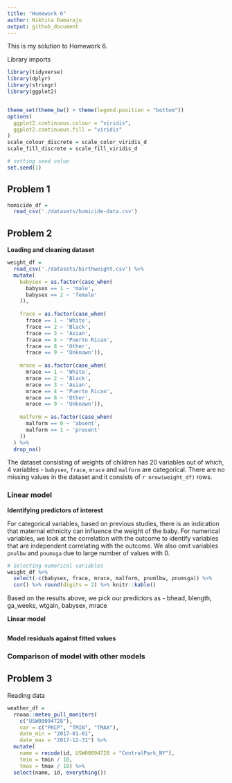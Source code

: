 ```yaml
---
title: "Homework 6"
author: Nikhita Damaraju
output: github_document
---
```


This is my solution to Homework 6.

Library imports 

```r
library(tidyverse)
library(dplyr)
library(stringr)
library(ggplot2)


theme_set(theme_bw() + theme(legend.position = "bottom"))
options(
  ggplot2.continuous.colour = "viridis",
  ggplot2.continuous.fill = "viridis"
)
scale_colour_discrete = scale_color_viridis_d
scale_fill_discrete = scale_fill_viridis_d

# setting seed value
set.seed(1)
```

## Problem 1

```r
homicide_df = 
  read_csv('./datasets/homicide-data.csv')
```



## Problem 2

**Loading and cleaning dataset**

```r
weight_df = 
  read_csv('./datasets/birthweight.csv') %>%
  mutate(
    babysex = as.factor(case_when(
      babysex == 1 ~ 'male',
      babysex == 2 ~ 'female'
    )),
    
    frace = as.factor(case_when(
      frace == 1 ~ 'White',
      frace == 2 ~ 'Black',
      frace == 3 ~ 'Asian',
      frace == 4 ~ 'Puerto Rican',
      frace == 8 ~ 'Other',
      frace == 9 ~ 'Unknown')),
    
    mrace = as.factor(case_when(
      mrace == 1 ~ 'White',
      mrace == 2 ~ 'Black',
      mrace == 3 ~ 'Asian',
      mrace == 4 ~ 'Puerto Rican',
      mrace == 8 ~ 'Other',
      mrace == 9 ~ 'Unknown')),
    
    malform = as.factor(case_when(
      malform == 0 ~ 'absent',
      malform == 1 ~ 'present'
    ))
  ) %>%
  drop_na()
```

The dataset consisting of weights of children has 20 variables out of which, 4 variables - `babysex`, `frace`, `mrace` and `malform` are categorical. There are no missing values in the dataset and it consists of `r nrow(weight_df)` rows.

### Linear model

**Identifying predictors of interest**

For categorical variables, based on previous studies, there is an indication that maternal ethnicity can influence the weight of the baby. For numerical variables, we look at the correlation with the outcome to identify variables that are independent correlating with the outcome. We also omit variables `pnulbw` and `pnumsga` due to large number of values with 0.

```r
# Selecting numerical variables 
weight_df %>%
  select(-c(babysex, frace, mrace, malform, pnumlbw, pnumsga)) %>%
  cor() %>% round(digits = 2) %>% knitr::kable()
```

Based on the results above, we pick our predictors as - bhead, blength, ga_weeks, wtgain, babysex, mrace

**Linear model**

```r

```



**Model residuals against fitted values**


### Comparison of model with other models 



## Problem 3

Reading data

```r
weather_df = 
  rnoaa::meteo_pull_monitors(
    c("USW00094728"),
    var = c("PRCP", "TMIN", "TMAX"), 
    date_min = "2017-01-01",
    date_max = "2017-12-31") %>%
  mutate(
    name = recode(id, USW00094728 = "CentralPark_NY"),
    tmin = tmin / 10,
    tmax = tmax / 10) %>%
  select(name, id, everything())
```

